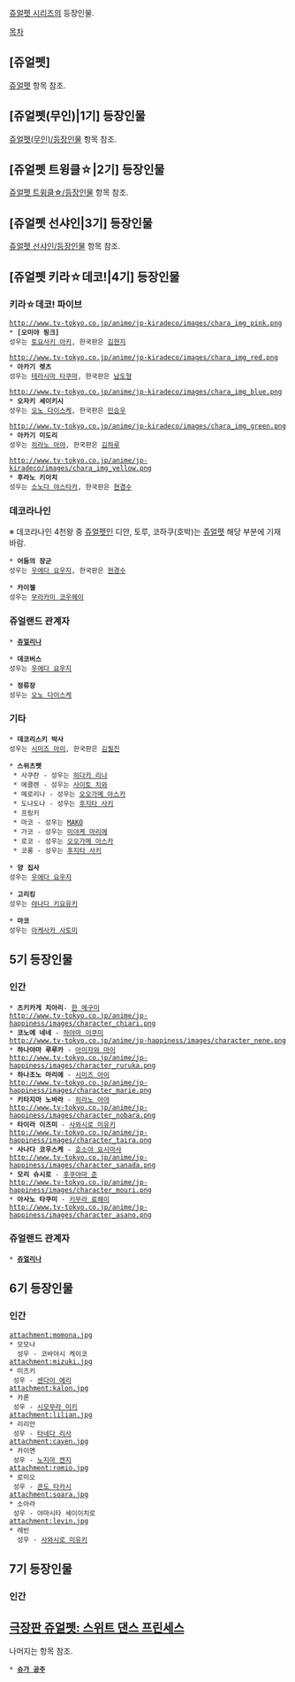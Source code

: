 [[쥬얼펫 시리즈]]의 등장인물.

[[목차]]

== [쥬얼펫] ==
[[쥬얼펫]] 항목 참조.

== [쥬얼펫(무인)|1기] 등장인물 ==
[[쥬얼펫(무인)/등장인물]] 항목 참조.

== [쥬얼펫 트윙클☆|2기] 등장인물 ==
[[쥬얼펫 트윙클☆/등장인물]] 항목 참조.

== [쥬얼펫 선샤인|3기] 등장인물 ==
[[쥬얼펫 선샤인/등장인물]] 항목 참조.

== [쥬얼펫 키라☆데코!|4기] 등장인물 ==
=== 키라☆데코! 파이브 ===
 http://www.tv-tokyo.co.jp/anime/jp-kiradeco/images/chara_img_pink.png
 * '''[오미야 핑크]'''
 성우는 [[토요사키 아키]], 한국판은 [[김현지]]

 http://www.tv-tokyo.co.jp/anime/jp-kiradeco/images/chara_img_red.png 
 * '''아카기 렛츠'''
 성우는 [[테라시마 타쿠마]], 한국판은 [[남도형]]

 http://www.tv-tokyo.co.jp/anime/jp-kiradeco/images/chara_img_blue.png 
 * '''오자키 세이키시'''
 성우는 [[오노 다이스케]], 한국판은 [[민승우]]

 http://www.tv-tokyo.co.jp/anime/jp-kiradeco/images/chara_img_green.png
 * '''아카기 미도리'''
 성우는 [[히라노 아야]], 한국판은 [[김하루]]

 http://www.tv-tokyo.co.jp/anime/jp-kiradeco/images/chara_img_yellow.png
 * '''후라노 키이치'''
 성우는 [[소노다 야스타카]], 한국판은 [[현경수]]

=== 데코라나인 ===
※ 데코라나인 4천왕 중 [[쥬얼펫]]인 디안, 토루, 코하쿠(호박)는 [[쥬얼펫]] 해당 부분에 기재 바람.

 * '''어둠의 장군'''
 성우는 [[우에다 요우지]], 한국판은 [[현경수]]

 * '''카이젤'''
 성우는 [[무라카미 코우헤이]]

=== 쥬얼랜드 관계자 ===
 * '''[[쥬얼리나]]'''

 * '''데코버스'''
 성우는 [[우에다 요우지]]

 * '''정류장'''
 성우는 [[오노 다이스케]]

=== 기타 ===
 * '''데코리스키 박사'''
 성우는 [[시미즈 아이]], 한국판은 [[김필진]]

 * '''스위츠펫'''
  * 사쿠란 - 성우는 [[히다카 리나]]
  * 에클렌 - 성우는 [[사이토 치와]]
  * 메로리나 - 성우는 [[오오가메 아스카]]
  * 도나도나 - 성우는 [[후지타 사키]]
  * 프링키
  * 마코 - 성우는 [[MAKO]]
  * 가코 - 성우는 [[미야케 마리에]]
  * 로코 - 성우는 [[오오가메 아스카]]
  * 코롱 - 성우는 [[후지타 사키]]

 * '''양 집사'''
 성우는 [[우에다 요우지]]

 * '''고리킹'''
 성우는 [[야나다 키요유키]]

 * '''마코'''
 성우는 [[아케사카 사토미]]

== 5기 등장인물 ==
=== 인간 ===
 * '''츠키카게 치아리'''- [[한 메구미]]
 http://www.tv-tokyo.co.jp/anime/jp-happiness/images/character_chiari.png
 * '''코노에 네네''' - [[하야마 이쿠미]]
 http://www.tv-tokyo.co.jp/anime/jp-happiness/images/character_nene.png
 * '''하나야마 루루카''' - [[아이자와 마이]]
 http://www.tv-tokyo.co.jp/anime/jp-happiness/images/character_ruruka.png
 * '''하나조노 마리에''' - [[시미즈 아이]]
 http://www.tv-tokyo.co.jp/anime/jp-happiness/images/character_marie.png
 * '''키타지마 노바라''' - [[히라노 아야]]
 http://www.tv-tokyo.co.jp/anime/jp-happiness/images/character_nobara.png
 * ''' 타이라 이즈미''' - [[사와시로 미유키]]
 http://www.tv-tokyo.co.jp/anime/jp-happiness/images/character_taira.png
 * '''사나다 코우스케''' - [[호소야 요시마사]]
 http://www.tv-tokyo.co.jp/anime/jp-happiness/images/character_sanada.png
 * ''' 모리 슈시로''' - [[후쿠야마 준]]
 http://www.tv-tokyo.co.jp/anime/jp-happiness/images/character_mouri.png
 * ''' 아사노 타쿠미''' - [[키무라 료헤이]]
 http://www.tv-tokyo.co.jp/anime/jp-happiness/images/character_asano.png

=== 쥬얼랜드 관계자 ===
 * '''[[쥬얼리나]]'''

== 6기 등장인물 ==
=== 인간 ===
 attachment:momona.jpg
 * 모모나 
   성우 - 코바야시 케이코
 attachment:mizuki.jpg
 * 미즈키
  성우 - [[센다이 에리]]
 attachment:kalon.jpg
 * 카론
  성우 - [[시모무라 미키]]
 attachment:lilian.jpg
 * 리리안
  성우 - [[타네다 리사]]
 attachment:cayen.jpg
 * 카이엔
  성우 - [[노지마 켄지]]
 attachment:romio.jpg
 * 로미오
  성우 - [[콘도 타카시]]
 attachment:soara.jpg
 * 소아라
  성우 - 야마시타 세이이치로
 attachment:levin.jpg
 * 레빈 
   성우 - [[사와시로 미유키]]

== 7기 등장인물 ==
=== 인간 ===

== [[극장판 쥬얼펫: 스위트 댄스 프린세스]] ==
나머지는 항목 참조.

 * '''[[슈가 공주]]'''

